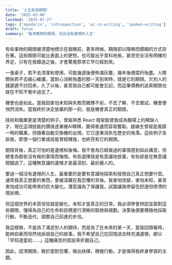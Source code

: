 ```yaml
---
title: '人生有效期限'
date: '2025-03-08'
lastmod: '2025-07-27'
tags: ['mandarin', 'introspection', 'ai co-writing', 'spoken-writing']
draft: false
summary: '看清萬物的期限，活出沒有遺憾的人生'
---
```


有些事物的期限被清楚地標示在我眼前，更多時候，期限卻以隱晦而模糊的方式存在著。這些期限可能比表面上的更短，也可能出乎意料地長，甚至完全沒有明確的界定，只有在我錯過之後，才會驚覺原來它早已經到來。

一張桌子，若不去清潔和使用，可能幾週後便佈滿灰塵，幾年後便腐朽殆盡。人際關係若不去細心維護，當耐心消耗殆盡的那一天到來時，就是它的期限。欠別人的錢遲遲不討回來，久了以後，甚至我自己都可能會忘記，而這筆債務的追索期限也就在不知不覺中過去了。

機會也是如此。當我因害怕未知與失敗而猶豫不前，不去了解、不去嘗試，機會便悄然消失。當我終於決定放棄的那一刻，就是機會真正的期限。

技術和職業更是清楚的例子。曾經熟悉 React 框架能使我成為職場上的稀缺人才，現在這項技能的價值逐漸被AI稀釋，變得普通而容易獲取。接線生曾經是風靡一時的職業，但隨著自動交換機的出現，它已逐漸消失在歷史的角落。這些例子告訴我，即使一個行業或技能曾經輝煌，也終究有它的期限。

期限背後，真正可怕的是遺憾和後悔。我不會為已經做過的事情感到如此痛苦，但總會為那些沒有做的事情而悔恨。有些選擇我是有意識地放棄，有些卻是在無意識間錯過了。這種無意識的遺憾才是最深刻、最折磨人的。

要過一個沒有遺憾的人生，最重要的是要有意識地探索和發現自己真正想要什麼。通常我真正想要的東西，會被深藏在我恐懼的背後。我害怕改變，害怕未知，甚至害怕成功可能帶來的巨大變化。潛意識為了保護我，試圖讓我停留在舒適但停滯的現狀裡。

但這個世界的本質恰恰就是變化，未知才是真正的日常。我必須學會辨認並面對這些期限，懂得為自己的生命和目標進行清晰的取捨與規劃。決策後便要積極地採取行動，不斷迭代、調整自己前進的步伐。

我這樣做，不是為了滿足別人的期待，而是為了在未來的某一天，當我回頭看時，能夠自豪而坦然地訴說自己的故事。我不希望自己在回憶過去時充滿遺憾，總以「早知道當初……」這種痛苦的假設來折磨自己。

因此，認清期限，敢於面對恐懼，做出抉擇，積極行動，才是值得我終身學習的主題。
